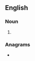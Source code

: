 ==English==

===Noun===
{{head|en|noun plural form}}

# {{plural of|spree|lang=en}}

===Anagrams===
* {{anagrams|en|a=eeprss|Espers|Persse|espers|speers|speres|sperse}}